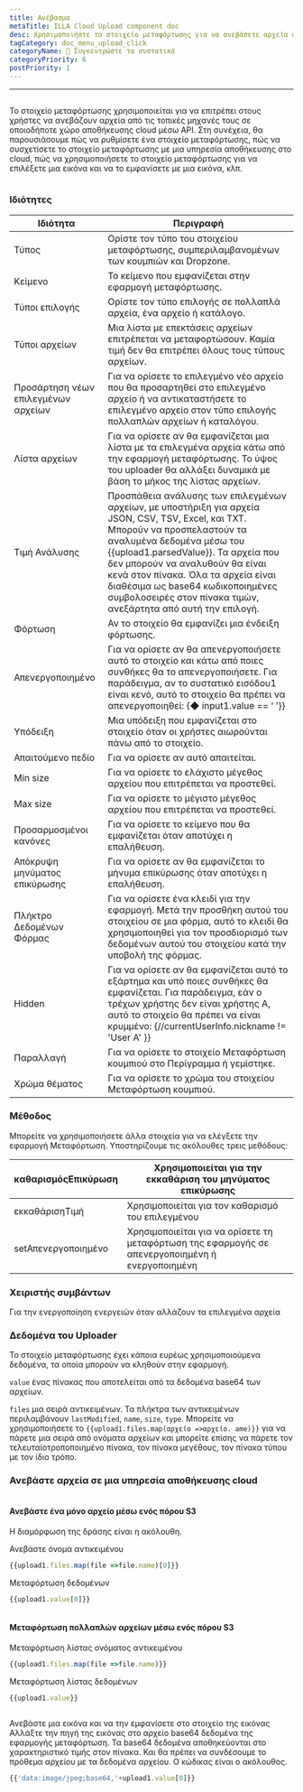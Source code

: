 ```yaml
---
title: Ανέβασμα
metaTitle: ILLA Cloud Upload component doc
desc: Χρησιμοποιήστε το στοιχείο μεταφόρτωσης για να ανεβάσετε αρχεία από τις τοπικές μηχανές σε οποιοδήποτε χώρο αποθήκευσης σύννεφων
tagCategory: doc_menu_upload_click
categoryName: 🧬 Συγκεντρώστε τα συστατικά
categoryPriority: 6
postPriority: 1
---
```


* * *

## <h2 hidden>Μεταφόρτωση</h2>

Το στοιχείο μεταφόρτωσης χρησιμοποιείται για να επιτρέπει στους χρήστες να ανεβάζουν αρχεία από τις τοπικές μηχανές τους σε οποιοδήποτε χώρο αποθήκευσης cloud μέσω API. Στη συνέχεια, θα παρουσιάσουμε πώς να ρυθμίσετε ένα στοιχείο μεταφόρτωσης, πώς να συσχετίσετε το στοιχείο μεταφόρτωσης με μια υπηρεσία αποθήκευσης στο cloud, πώς να χρησιμοποιήσετε το στοιχείο μεταφόρτωσης για να επιλέξετε μια εικόνα και να το εμφανίσετε με μια εικόνα, κλπ.

<img src='https://cdn.illacloud.com/official-website/img/docs/upload1.png' alt="" />

### Ιδιότητες

| Ιδιότητα                            | Περιγραφή                                                                                                                                                                                                                                                                                                                                                                          |
| ----------------------------------- | ---------------------------------------------------------------------------------------------------------------------------------------------------------------------------------------------------------------------------------------------------------------------------------------------------------------------------------------------------------------------------------- |
| Τύπος                               | Ορίστε τον τύπο του στοιχείου μεταφόρτωσης, συμπεριλαμβανομένων των κουμπιών και Dropzone.                                                                                                                                                                                                                                                                                         |
| Κείμενο                             | Το κείμενο που εμφανίζεται στην εφαρμογή μεταφόρτωσης.                                                                                                                                                                                                                                                                                                                             |
| Τύποι επιλογής                      | Ορίστε τον τύπο επιλογής σε πολλαπλά αρχεία, ένα αρχείο ή κατάλογο.                                                                                                                                                                                                                                                                                                                |
| Τύποι αρχείων                       | Μια λίστα με επεκτάσεις αρχείων επιτρέπεται να μεταφορτώσουν. Καμία τιμή δεν θα επιτρέπει όλους τους τύπους αρχείων.                                                                                                                                                                                                                                                               |
| Προσάρτηση νέων επιλεγμένων αρχείων | Για να ορίσετε το επιλεγμένο νέο αρχείο που θα προσαρτηθεί στο επιλεγμένο αρχείο ή να αντικαταστήσετε το επιλεγμένο αρχείο στον τύπο επιλογής πολλαπλών αρχείων ή καταλόγου.                                                                                                                                                                                                       |
| Λίστα αρχείων                       | Για να ορίσετε αν θα εμφανίζεται μια λίστα με τα επιλεγμένα αρχεία κάτω από την εφαρμογή μεταφόρτωσης. Το ύψος του uploader θα αλλάξει δυναμικά με βάση το μήκος της λίστας αρχείων.                                                                                                                                                                                               |
| Τιμή Ανάλυσης                       | Προσπάθεια ανάλυσης των επιλεγμένων αρχείων, με υποστήριξη για αρχεία JSON, CSV, TSV, Excel, και TXT. Μπορούν να προσπελαστούν τα αναλυμένα δεδομένα μέσω του {{upload1.parsedValue}}. Τα αρχεία που δεν μπορούν να αναλυθούν θα είναι κενά στον πίνακα. Όλα τα αρχεία είναι διαθέσιμα ως base64 κωδικοποιημένες συμβολοσειρές στον πίνακα τιμών, ανεξάρτητα από αυτή την επιλογή. |
| Φόρτωση                             | Αν το στοιχείο θα εμφανίζει μια ένδειξη φόρτωσης.                                                                                                                                                                                                                                                                                                                                  |
| Απενεργοποιημένο                    | Για να ορίσετε αν θα απενεργοποιήσετε αυτό το στοιχείο και κάτω από ποιες συνθήκες θα το απενεργοποιήσετε. Για παράδειγμα, αν το συστατικό εισόδου1 είναι κενό, αυτό το στοιχείο θα πρέπει να απενεργοποιηθεί: {◆ input1.value == ‘ '}}                                                                                                                                            |
| Υπόδειξη                            | Μια υπόδειξη που εμφανίζεται στο στοιχείο όταν οι χρήστες αιωρούνται πάνω από το στοιχείο.                                                                                                                                                                                                                                                                                         |
| Απαιτούμενο πεδίο                   | Για να ορίσετε αν αυτό απαιτείται.                                                                                                                                                                                                                                                                                                                                                 |
| Min size                            | Για να ορίσετε το ελάχιστο μέγεθος αρχείου που επιτρέπεται να προστεθεί.                                                                                                                                                                                                                                                                                                           |
| Max size                            | Για να ορίσετε το μέγιστο μέγεθος αρχείου που επιτρέπεται να προστεθεί.                                                                                                                                                                                                                                                                                                            |
| Προσαρμοσμένοι κανόνες              | Για να ορίσετε το κείμενο που θα εμφανίζεται όταν αποτύχει η επαλήθευση.                                                                                                                                                                                                                                                                                                           |
| Απόκρυψη μηνύματος επικύρωσης       | Για να ορίσετε αν θα εμφανίζεται το μήνυμα επικύρωσης όταν αποτύχει η επαλήθευση.                                                                                                                                                                                                                                                                                                  |
| Πλήκτρο Δεδομένων Φόρμας            | Για να ορίσετε ένα κλειδί για την εφαρμογή. Μετά την προσθήκη αυτού του στοιχείου σε μια φόρμα, αυτό το κλειδί θα χρησιμοποιηθεί για τον προσδιορισμό των δεδομένων αυτού του στοιχείου κατά την υποβολή της φόρμας.                                                                                                                                                               |
| Hidden                              | Για να ορίσετε αν θα εμφανίζεται αυτό το εξάρτημα και υπό ποιες συνθήκες θα εμφανίζεται. Για παράδειγμα, εάν ο τρέχων χρήστης δεν είναι χρήστης Α, αυτό το στοιχείο θα πρέπει να είναι κρυμμένο: {//currentUserInfo.nickname != 'User A' }}                                                                                                                                        |
| Παραλλαγή                           | Για να ορίσετε το στοιχείο Μεταφόρτωση κουμπιού στο Περίγραμμα ή γεμίστηκε.                                                                                                                                                                                                                                                                                                        |
| Χρώμα θέματος                       | Για να ορίσετε το χρώμα του στοιχείου Μεταφόρτωση κουμπιού.                                                                                                                                                                                                                                                                                                                        |

### Μέθοδος

Μπορείτε να χρησιμοποιήσετε άλλα στοιχεία για να ελέγξετε την εφαρμογή Μεταφόρτωση. Υποστηρίζουμε τις ακόλουθες τρεις μεθόδους:

| καθαρισμόςΕπικύρωση | Χρησιμοποιείται για την εκκαθάριση του μηνύματος επικύρωσης                                      |
| ------------------- | ------------------------------------------------------------------------------------------------ |
| εκκαθάρισηΤιμή      | Χρησιμοποιείται για τον καθαρισμό του επιλεγμένου                                                |
| setΑπενεργοποιημένο | Χρησιμοποιείται για να ορίσετε τη μεταφόρτωση της εφαρμογής σε απενεργοποιημένη ή ενεργοποιημένη |

### Χειριστής συμβάντων

Για την ενεργοποίηση ενεργειών όταν αλλάζουν τα επιλεγμένα αρχεία

### Δεδομένα του Uploader

Το στοιχείο μεταφόρτωσης έχει κάποια ευρέως χρησιμοποιούμενα δεδομένα, τα οποία μπορούν να κληθούν στην εφαρμογή.

`value` ένας πίνακας που αποτελείται από τα δεδομένα base64 των αρχείων. 

`files` μια σειρά αντικειμένων. Τα πλήκτρα των αντικειμένων περιλαμβάνουν `lastModified`, `name`, `size`, `type`. Μπορείτε να χρησιμοποιήσετε το `{{upload1.files.map(αρχείο =>αρχείο. ame)}}` για να πάρετε μια σειρά από ονόματα αρχείων και μπορείτε επίσης να πάρετε τον τελευταίοτροποποιημένο πίνακα, τον πίνακα μεγέθους, τον πίνακα τύπου με τον ίδιο τρόπο. 

### Ανεβάστε αρχεία σε μια υπηρεσία αποθήκευσης cloud

<img src='https://cdn.illacloud.com/official-website/img/docs/upload2.gif' alt="" />

#### Ανεβάστε ένα μόνο αρχείο μέσω ενός πόρου S3

Η διαμόρφωση της δράσης είναι η ακόλουθη. 

Ανεβάστε όνομα αντικειμένου

```jsx
{{upload1.files.map(file =>file.name)[0]}}
```

Μεταφόρτωση δεδομένων

```jsx
{{upload1.value[0]}}
```

<img src='https://cdn.illacloud.com/official-website/img/docs/upload3.png' alt="" />

#### Μεταφόρτωση πολλαπλών αρχείων μέσω ενός πόρου S3

Μεταφόρτωση λίστας ονόματος αντικειμένου

```jsx
{{upload1.files.map(file =>file.name)}}
```

Μεταφόρτωση λίστας δεδομένων

```jsx
{{upload1.value}}
```

<img src='https://cdn.illacloud.com/official-website/img/docs/upload4.png' alt="" />

Ανεβάστε μια εικόνα και να την εμφανίσετε στο στοιχείο της εικόνας
Αλλάξτε την πηγή της εικόνας στο αρχείο base64 δεδομένα της εφαρμογής μεταφόρτωση. Τα base64 δεδομένα αποθηκεύονται στο χαρακτηριστικό τιμής στον πίνακα. Και θα πρέπει να συνδέσουμε το πρόθεμα αρχείου με τα δεδομένα αρχείου. Ο κώδικας είναι ο ακόλουθος. 

```jsx
{{'data:image/jpeg;base64,'+upload1.value[0]}}
```

<img src='https://cdn.illacloud.com/official-website/img/docs/upload5.gif' alt="" />
